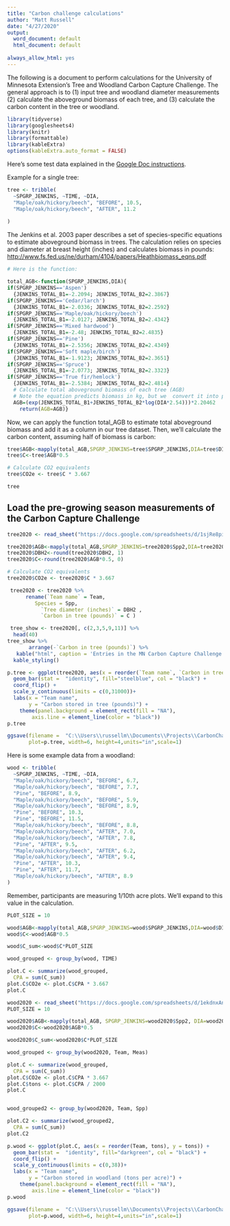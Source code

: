 ```yaml
---
title: "Carbon challenge calculations"
author: "Matt Russell"
date: "4/27/2020"
output:
  word_document: default
  html_document: default
  
always_allow_html: yes
---
```


The following is a document to perform calculations for the University of Minnesota Extension's Tree and Woodland Carbon Capture Challenge. The general approach is to (1) input tree and woodland diameter measurements (2) calculate the aboveground biomass of each tree, and (3) calculate the carbon content in the tree or woodland. 

```r
library(tidyverse)
library(googlesheets4)
library(knitr)
library(formattable)
library(kableExtra)
options(kableExtra.auto_format = FALSE)
```

Here's some test data explained in the [Google Doc instructions](https://docs.google.com/document/d/1-4J-NvyEF7Y-0F6aeuXYBtGkY5y8Cu7sZ0k9lvjON4o/edit#heading=h.n8brrdl98b58).

Example for a single tree:

```r
tree <- tribble(
  ~SPGRP_JENKINS, ~TIME, ~DIA,
  "Maple/oak/hickory/beech", "BEFORE", 10.5,
  "Maple/oak/hickory/beech", "AFTER", 11.2
  
)
```

The Jenkins et al. 2003 paper describes a set of species-specific equations to estimate aboveground biomass in trees. The calculation relies on species and diameter at breast height (inches) and calculates biomass in pounds: [http://www.fs.fed.us/ne/durham/4104/papers/Heathbiomass_eqns.pdf](http://www.fs.fed.us/ne/durham/4104/papers/Heathbiomass_eqns.pdf)  

```r
# Here is the function:

total_AGB<-function(SPGRP_JENKINS,DIA){
if(SPGRP_JENKINS=='Aspen')
  {JENKINS_TOTAL_B1=-2.2094; JENKINS_TOTAL_B2=2.3867}
if(SPGRP_JENKINS=='Cedar/larch')	
  {JENKINS_TOTAL_B1=-2.0336; JENKINS_TOTAL_B2=2.2592}
if(SPGRP_JENKINS=='Maple/oak/hickory/beech')	
  {JENKINS_TOTAL_B1=-2.0127; JENKINS_TOTAL_B2=2.4342}
if(SPGRP_JENKINS=='Mixed hardwood')	
  {JENKINS_TOTAL_B1=-2.48; JENKINS_TOTAL_B2=2.4835}
if(SPGRP_JENKINS=='Pine')	
  {JENKINS_TOTAL_B1=-2.5356; JENKINS_TOTAL_B2=2.4349}
if(SPGRP_JENKINS=='Soft maple/birch')	
  {JENKINS_TOTAL_B1=-1.9123; JENKINS_TOTAL_B2=2.3651}
if(SPGRP_JENKINS=='Spruce')	
  {JENKINS_TOTAL_B1=-2.0773; JENKINS_TOTAL_B2=2.3323}
if(SPGRP_JENKINS=='True fir/hemlock') 	
  {JENKINS_TOTAL_B1=-2.5384; JENKINS_TOTAL_B2=2.4814}
  # Calculate total aboveground biomass of each tree (AGB)
  # Note the equation predicts biomass in kg, but we  convert it into pounds 
  AGB=(exp(JENKINS_TOTAL_B1+JENKINS_TOTAL_B2*log(DIA*2.54)))*2.20462
    return(AGB=AGB)}
```

Now, we can apply the function total_AGB to estimate total aboveground biomass and add it as a column in our tree dataset. Then, we'll calculate the carbon content, assuming half of biomass is carbon: 

```r
tree$AGB<-mapply(total_AGB,SPGRP_JENKINS=tree$SPGRP_JENKINS,DIA=tree$DIA)
tree$C<-tree$AGB*0.5

# Calculate CO2 equivalents
tree$CO2e <- tree$C * 3.667

tree
```

## Load the pre-growing season measurements of the Carbon Capture Challenge

```r
tree2020 <- read_sheet("https://docs.google.com/spreadsheets/d/1sjRe8pi08C4jY8TlDBeRKxmhqMlo85eB5wmqNovsiOU/edit?usp=sharing")

tree2020$AGB<-mapply(total_AGB,SPGRP_JENKINS=tree2020$Spp2,DIA=tree2020$DBH2)
tree2020$DBH2<-round(tree2020$DBH2, 1)
tree2020$C<-round(tree2020$AGB*0.5, 0)

# Calculate CO2 equivalents
tree2020$CO2e <- tree2020$C * 3.667

 tree2020 <- tree2020 %>% 
      rename(`Team name` = Team,
         Species = Spp,
           `Tree diameter (inches)` = DBH2 ,
           `Carbon in tree (pounds)` = C )

 tree_show <- tree2020[, c(2,3,5,9,11)] %>% 
  head(40) 
tree_show %>% 
       arrange(-`Carbon in tree (pounds)`) %>% 
   kable("html", caption = 'Entries in the MN Carbon Capture Challenge (Single tree category).') %>%
  kable_styling()

p.tree <- ggplot(tree2020, aes(x = reorder(`Team name`, `Carbon in tree (pounds)`), y = `Carbon in tree (pounds)`)) +
  geom_bar(stat =  "identity", fill="steelblue", col = "black") +
  coord_flip() +
  scale_y_continuous(limits = c(0,31000))+
  labs(x = "Team name",
       y = "Carbon stored in tree (pounds)") +
    theme(panel.background = element_rect(fill = "NA"),
        axis.line = element_line(color = "black"))
p.tree

ggsave(filename =  "C:\\Users\\russellm\\Documents\\Projects\\CarbonChallenge\\p.tree.png",
       plot=p.tree, width=6, height=4,units="in",scale=1)
```

Here is some example data from a woodland:

```r
wood <- tribble(
  ~SPGRP_JENKINS, ~TIME, ~DIA,
  "Maple/oak/hickory/beech", "BEFORE", 6.7,
  "Maple/oak/hickory/beech", "BEFORE", 7.7,
  "Pine", "BEFORE", 8.9,
  "Maple/oak/hickory/beech", "BEFORE", 5.9,
  "Maple/oak/hickory/beech", "BEFORE", 8.9,
  "Pine", "BEFORE", 10.3,
  "Pine", "BEFORE", 11.5,
  "Maple/oak/hickory/beech", "BEFORE", 8.8,
  "Maple/oak/hickory/beech", "AFTER", 7.0,
  "Maple/oak/hickory/beech", "AFTER", 7.8,
  "Pine", "AFTER", 9.5,
  "Maple/oak/hickory/beech", "AFTER", 6.2,
  "Maple/oak/hickory/beech", "AFTER", 9.4,
  "Pine", "AFTER", 10.3,
  "Pine", "AFTER", 11.7,
  "Maple/oak/hickory/beech", "AFTER", 8.9
)
```

Remember, participants are measuring 1/10th acre plots. We'll expand to this value in the calculation.

```r
PLOT_SIZE = 10

wood$AGB<-mapply(total_AGB,SPGRP_JENKINS=wood$SPGRP_JENKINS,DIA=wood$DIA)
wood$C<-wood$AGB*0.5

wood$C_sum<-wood$C*PLOT_SIZE

wood_grouped <- group_by(wood, TIME)

plot.C <- summarize(wood_grouped, 
  CPA = sum(C_sum))
plot.C$CO2e <- plot.C$CPA * 3.667
plot.C
```


```r
wood2020 <- read_sheet("https://docs.google.com/spreadsheets/d/1ekdnxAnmO0PfVAmA-aZ1j6lNdwNKMGz7WLK1vBttmtA/edit?usp=sharing")
PLOT_SIZE = 10

wood2020$AGB<-mapply(total_AGB, SPGRP_JENKINS=wood2020$Spp2, DIA=wood2020$DBH)
wood2020$C<-wood2020$AGB*0.5

wood2020$C_sum<-wood2020$C*PLOT_SIZE

wood_grouped <- group_by(wood2020, Team, Meas)

plot.C <- summarize(wood_grouped, 
  CPA = sum(C_sum))
plot.C$CO2e <- plot.C$CPA * 3.667
plot.C$tons <- plot.C$CPA / 2000
plot.C


wood_grouped2 <- group_by(wood2020, Team, Spp)

plot.C2 <- summarize(wood_grouped2, 
  CPA = sum(C_sum))
plot.C2

p.wood <- ggplot(plot.C, aes(x = reorder(Team, tons), y = tons)) +
  geom_bar(stat =  "identity", fill="darkgreen", col = "black") +
  coord_flip() +
  scale_y_continuous(limits = c(0,38))+
  labs(x = "Team name",
       y = "Carbon stored in woodland (tons per acre)") +
    theme(panel.background = element_rect(fill = "NA"),
        axis.line = element_line(color = "black"))
p.wood

ggsave(filename =  "C:\\Users\\russellm\\Documents\\Projects\\CarbonChallenge\\p.wood.png",
       plot=p.wood, width=6, height=4,units="in",scale=1)
```
